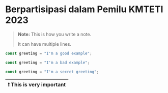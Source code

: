 # **Berpartisipasi dalam Pemilu KMTETI 2023**

> **Note:** This is how you write a note.
>
> It can have multiple lines.

```js example-good
const greeting = "I'm a good example";
```

```js example-bad
const greeting = "I'm a bad example";
```

```js hidden
const greeting = "I'm a secret greeting";
```

| :exclamation:  This is very important   |
|-----------------------------------------|
